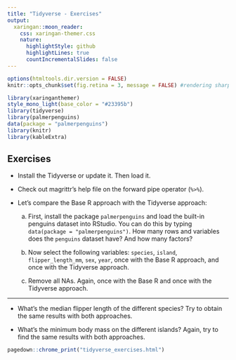 ```yaml
---
title: "Tidyverse - Exercises"
output:
  xaringan::moon_reader:
    css: xaringan-themer.css
    nature:
      highlightStyle: github
      highlightLines: true
      countIncrementalSlides: false
---
```


```r
options(htmltools.dir.version = FALSE)
knitr::opts_chunk$set(fig.retina = 3, message = FALSE) #rendering sharp plots / not showing messages
```

```r
library(xaringanthemer)
style_mono_light(base_color = "#23395b")
library(tidyverse)
library(palmerpenguins)
data(package = "palmerpenguins")
library(knitr)
library(kableExtra)
```

## Exercises

- Install the Tidyverse or update it. Then load it.

- Check out magrittr’s help file on the forward pipe operator (`%>%`).

- Let’s compare the Base R approach with the Tidyverse approach:

  a. First, install the package `palmerpenguins` and load the built-in penguins dataset into RStudio. You can do this by typing `data(package = "palmerpenguins")`. How many rows and variables does the `penguins` dataset have? And how many factors?

  b. Now select the following variables: `species`, `island`, `flipper_length_mm`, `sex`, `year`, once with the Base R approach, and once with the Tidyverse approach.

  c. Remove all NAs. Again, once with the Base R and once with the Tidyverse approach.
    
---

- What’s the median flipper length of the different species? Try to obtain the same results with both approaches.

- What’s the minimum body mass on the different islands? Again, try to find the same results with both approaches.

```r
pagedown::chrome_print("tidyverse_exercises.html")
```
